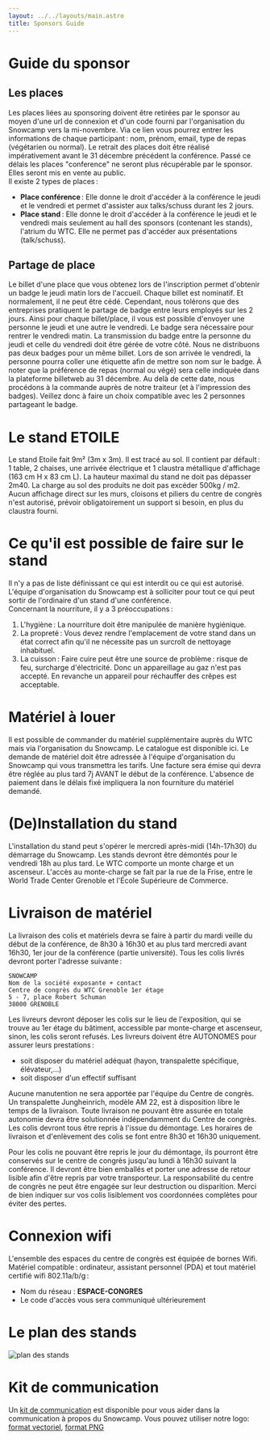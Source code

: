 ```yaml
---
layout: ../../layouts/main.astro
title: Sponsors Guide
---
```


# Guide du sponsor

## Les places

Les places liées au sponsoring doivent être retirées par le sponsor au moyen d'une url de connexion et d'un code fourni par l'organisation du Snowcamp vers la mi-novembre.
Via ce lien vous pourrez entrer les informations de chaque participant : nom, prénom, email, type de repas (végétarien ou normal).
Le retrait des places doit être réalisé impérativement avant le 31 décembre précédent la conférence. Passé ce délais les places "conference" ne seront plus récupérable par le sponsor.
Elles seront mis en vente au public.<br/>
Il existe 2 types de places :

- **Place conférence** : Elle donne le droit d'accéder à la conférence le jeudi et le vendredi et permet d'assister aux talks/schuss durant les 2 jours.
- **Place stand** : Elle donne le droit d'accéder à la conférence le jeudi et le vendredi mais seulement au hall des sponsors (contenant les stands), l'atrium du WTC. Elle ne permet pas d'accéder aux présentations (talk/schuss).

## Partage de place

Le billet d'une place que vous obtenez lors de l'inscription permet d'obtenir un badge le jeudi matin lors de l'accueil.
Chaque billet est nominatif. Et normalement, il ne peut être cédé.
Cependant, nous tolérons que des entreprises pratiquent le partage de badge entre leurs employés sur les 2 jours.
Ainsi pour chaque billet/place, il vous est possible d'envoyer une personne le jeudi et une autre le vendredi.
Le badge sera nécessaire pour rentrer le vendredi matin.
La transmission du badge entre la personne du jeudi et celle du vendredi doit être gérée de votre côté.
Nous ne distribuons pas deux badges pour un même billet.
Lors de son arrivée le vendredi, la personne pourra coller une étiquette afin de mettre son nom sur le badge.
À noter que la préférence de repas (normal ou végé) sera celle indiquée dans la plateforme billetweb au 31 décembre.
Au delà de cette date, nous procédons à la commande auprès de notre traiteur (et à l'impression des badges).
Veillez donc à faire un choix compatible avec les 2 personnes partageant le badge.

# Le stand ETOILE

Le stand Etoile fait 9m² (3m x 3m).
Il est tracé au sol.
Il contient par défault : 1 table, 2 chaises, une arrivée électrique et 1 claustra métallique d'affichage (163 cm H x 83 cm L).
La hauteur maximal du stand ne doit pas dépasser 2m40.
La charge au sol des produits ne doit pas excéder 500kg / m2.
Aucun affichage direct sur les murs, cloisons et piliers du centre de congrès n'est autorisé, prévoir obligatoirement un support si besoin, en plus du claustra fourni.

# Ce qu'il est possible de faire sur le stand

Il n'y a pas de liste définissant ce qui est interdit ou ce qui est autorisé.
L'équipe d'organisation du Snowcamp est à solliciter pour tout ce qui peut sortir de l'ordinaire d'un stand d'une conférence.<br/>
Concernant la nourriture, il y a 3 préoccupations :

1. L'hygiène : La nourriture doit être manipulée de manière hygiénique.
2. La propreté : Vous devez rendre l'emplacement de votre stand dans un état correct afin qu'il ne nécessite pas un surcroît de nettoyage inhabituel.
3. La cuisson : Faire cuire peut être une source de problème : risque de feu, surcharge d'électricité.
Donc un appareillage au gaz n'est pas accepté.
En revanche un appareil pour réchauffer des crêpes est acceptable.

# Matériel à louer

Il est possible de commander du matériel supplémentaire auprès du WTC mais via l'organisation du Snowcamp.
Le catalogue est disponible ici.
Le demande de matériel doit être adressée à l'équipe d'organisation du Snowcamp qui vous transmettra les tarifs.
Une facture sera émise qui devra être réglée au plus tard 7j AVANT le début de la conférence.
L'absence de paiement dans le délais fixé impliquera la non fourniture du matériel demandé.

# (De)Installation du stand

L'installation du stand peut s'opérer le mercredi après-midi (14h-17h30) du démarrage du Snowcamp.
Les stands devront être démontés pour le vendredi 18h au plus tard.
Le WTC comporte un monte charge et un ascenseur.
L'accès au monte-charge se fait par la rue de la Frise, entre le World Trade Center Grenoble et l'École Supérieure de Commerce.

# Livraison de matériel

La livraison des colis et matériels devra se faire à partir du mardi veille du début de la conférence, de 8h30 à 16h30 et au plus tard mercredi avant 16h30, 1er jour de la conférence (partie université).
Tous les colis livrés devront porter l'adresse suivante :

```
SNOWCAMP
Nom de la société exposante + contact
Centre de congrès du WTC Grenoble 1er étage
5 - 7, place Robert Schuman
38000 GRENOBLE
```

Les livreurs devront déposer les colis sur le lieu de l'exposition, qui se trouve au 1er étage du bâtiment, accessible par monte-charge et ascenseur, sinon, les colis seront refusés.
Les livreurs doivent être AUTONOMES pour assurer leurs prestations :

- soit disposer du matériel adéquat (hayon, transpalette spécifique, élévateur,…)
- soit disposer d'un effectif suffisant

Aucune manutention ne sera apportée par l'équipe du Centre de congrès.
Un transpalette Jungheinrich, modèle AM 22, est à disposition libre le temps de la livraison. Toute livraison ne pouvant être assurée en totale autonomie devra être solutionnée indépendamment du Centre de congrès.
Les colis devront tous être repris à l'issue du démontage.
Les horaires de livraison et d'enlèvement des colis se font entre 8h30 et 16h30 uniquement.

Pour les colis ne pouvant être repris le jour du démontage, ils pourront être conservés sur le centre de congrès jusqu'au lundi à 16h30 suivant la conférence.
Il devront être bien emballés et porter une adresse de retour lisible afin d'être repris par votre transporteur.
La responsabilité du centre de congrès ne peut être engagée sur leur destruction ou disparition.
Merci de bien indiquer sur vos colis lisiblement vos coordonnées complètes pour éviter des pertes.

# Connexion wifi

L'ensemble des espaces du centre de congrès est équipée de bornes Wifi.
Matériel compatible : ordinateur, assistant personnel (PDA) et tout matériel certifié wifi 802.11a/b/g :

- Nom du réseau : **ESPACE-CONGRES**
- Le code d'accès vous sera communiqué ultérieurement

# Le plan des stands

![plan des stands](/img/sponsors_plan_stands.png)

# Kit de communication

Un [kit de communication](https://snowcamp.io/media_kit.pdf) est disponible pour vous aider dans la communication à propos du Snowcamp.
Vous pouvez utiliser notre logo: [format vectoriel](https://snowcamp.io/img/logo/snowcamp.svg), [format PNG](https://snowcamp.io/img/logo/SnowCampLogo500x500.png)
